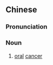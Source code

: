 ==Chinese==
{{zh-forms|type=21}}

===Pronunciation===
{{zh-pron
|m=kǒuqiāng癌
|c=hau2 hong1 ngaam4
|cat=n
}}

===Noun===
{{zh-noun}}

# [[oral]] [[cancer]]